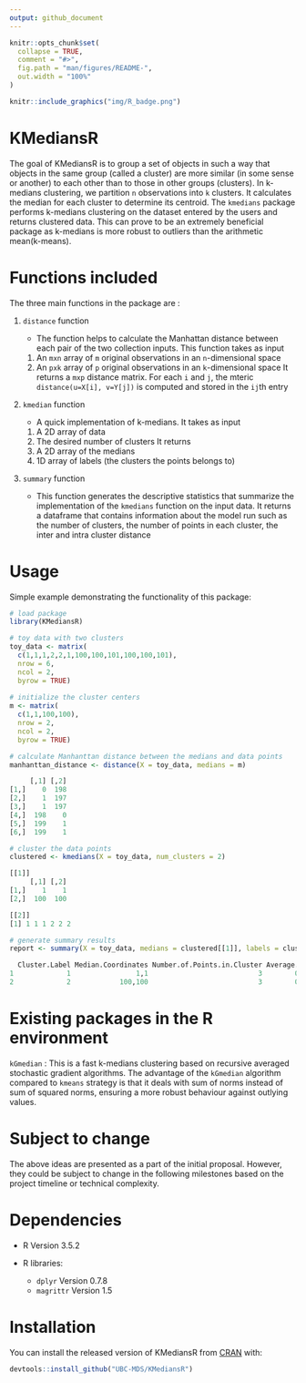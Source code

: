 ```yaml
---
output: github_document
---
```


<!-- README.md is generated from README.Rmd. Please edit that file -->

```r
knitr::opts_chunk$set(
  collapse = TRUE,
  comment = "#>",
  fig.path = "man/figures/README-",
  out.width = "100%"
)
```


```r
knitr::include_graphics("img/R_badge.png")
```

# KMediansR

The goal of KMediansR is to group a set of objects in such a way that objects in the same group (called a cluster) are more similar (in some sense or another) to each other than to those in other groups (clusters). In k-medians clustering, we partition `n` observations into `k` clusters. It calculates the median for each cluster to determine its centroid. The `kmedians` package performs k-medians clustering on the dataset entered by the users and returns clustered data. This can prove to be an extremely beneficial package as k-medians is more robust to outliers than the arithmetic mean(k-means).

# Functions included

The three main functions in the package are :

1. `distance` function

      - The function helps to calculate the Manhattan distance between each pair of the two collection inputs. This function takes as input 
      1. An `mxn` array of `m` original observations in an `n`-dimensional space
      2. An `pxk` array of `p` original observations in an `k`-dimensional space
      It returns a `mxp` distance matrix. For each `i` and `j`, the mteric `distance(u=X[i], v=Y[j])` is computed and stored in the `ij`th entry

2. `kmedian` function

      - A quick implementation of k-medians. It takes as input 
      1. A 2D array of data
      2. The desired number of clusters
      It returns 
      1. A 2D array of the medians
      2. 1D array of labels (the clusters the points belongs to)

3. `summary` function

      - This function generates the descriptive statistics that summarize the implementation of the `kmedians` function on the input data. It returns a           dataframe that contains information about the model run such as the number of clusters, the number of points in each cluster, the inter and intra           cluster distance


# Usage

Simple example demonstrating the functionality of this package:

``` r
# load package
library(KMediansR)

# toy data with two clusters                    
toy_data <- matrix(
  c(1,1,1,2,2,1,100,100,101,100,100,101),
  nrow = 6,
  ncol = 2,
  byrow = TRUE)
  
# initialize the cluster centers                                 
m <- matrix(
  c(1,1,100,100),
  nrow = 2,
  ncol = 2,
  byrow = TRUE)

# calculate Manhanttan distance between the medians and data points
manhanttan_distance <- distance(X = toy_data, medians = m)

     [,1] [,2]
[1,]    0  198
[2,]    1  197
[3,]    1  197
[4,]  198    0
[5,]  199    1
[6,]  199    1

# cluster the data points                                        
clustered <- kmedians(X = toy_data, num_clusters = 2)

[[1]]
     [,1] [,2]
[1,]    1    1
[2,]  100  100

[[2]]
[1] 1 1 1 2 2 2

# generate summary results                                       
report <- summary(X = toy_data, medians = clustered[[1]], labels = clustered[[2]])

  Cluster.Label Median.Coordinates Number.of.Points.in.Cluster Average.Distance  Minimum.Distance Maximum.Distance
1             1                1,1                           3        0.6666667                 0                1
2             2            100,100                           3        0.6666667                 0                1
```

# Existing packages in the R environment

`kGmedian` : This is a fast k-medians clustering based on recursive averaged stochastic gradient algorithms. The advantage of the `kGmedian` algorithm compared to `kmeans` strategy is that it deals with sum of norms instead of sum of squared norms, ensuring a more robust behaviour against outlying values. 

# Subject to change

The above ideas are presented as a part of the initial proposal. However, they could be subject to change in the following milestones based on the project timeline or technical complexity.

# Dependencies

- R Version 3.5.2

- R libraries:
    - `dplyr` Version 0.7.8
    - `magrittr` Version 1.5

# Installation

You can install the released version of KMediansR from [CRAN](https://CRAN.R-project.org) with:

``` r
devtools::install_github("UBC-MDS/KMediansR")
```
